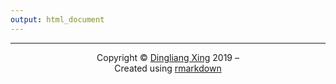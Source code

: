 ```yaml
---
output: html_document
---
```


<hr>
<center> 
Copyright &copy; [Dingliang Xing](mailto:xingdingliang@gmail.com) 2019 -- <script type="text/javascript">
  document.write(new Date().getFullYear());
</script>
| Created using [rmarkdown](https://bookdown.org/yihui/rmarkdown/rmarkdown-site.html)
</center>